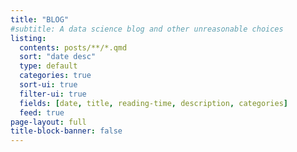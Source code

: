 ```yaml
---
title: "BLOG"
#subtitle: A data science blog and other unreasonable choices
listing:
  contents: posts/**/*.qmd
  sort: "date desc"
  type: default
  categories: true
  sort-ui: true
  filter-ui: true
  fields: [date, title, reading-time, description, categories]
  feed: true
page-layout: full
title-block-banner: false
---
```


<!-- https://albert-rapp.de/posts/13_quarto_blog_writing_guide/13_quarto_blog_writing_guide.html -->
